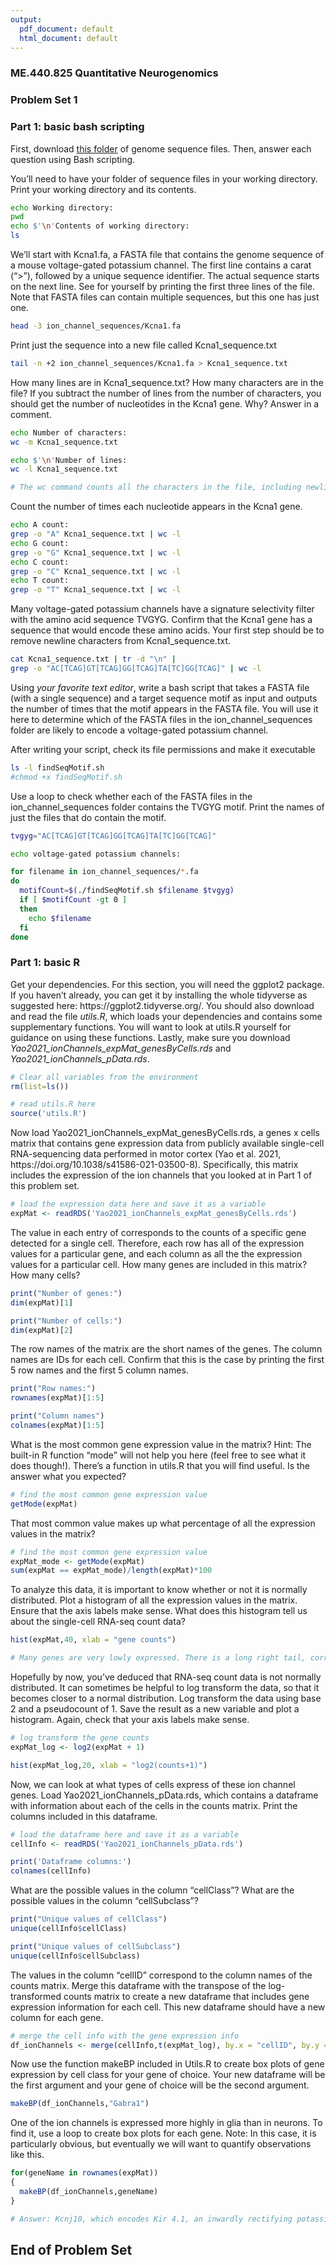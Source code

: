 ```yaml
---
output:
  pdf_document: default
  html_document: default
---
```


### ME.440.825 Quantitative Neurogenomics
### Problem Set 1

### Part 1: basic bash scripting

First, download [this folder](https://github.com/gofflab/Quant_mol_neuro_2022/tree/main/modules/module_1/pset/ion_channel_sequences) of genome sequence files. Then, answer each question using Bash scripting.

You'll need to have your folder of sequence files in your working directory. Print your working directory and its contents.
```bash
echo Working directory:
pwd
echo $'\n'Contents of working directory:
ls
```

We'll start with Kcna1.fa, a FASTA file that contains the genome sequence of a mouse voltage-gated potassium channel. The first line contains a carat (">"), followed by a unique sequence identifier. The actual sequence starts on the next line. See for yourself by printing the first three lines of the file. Note that FASTA files can contain multiple sequences, but this one has just one.
```bash
head -3 ion_channel_sequences/Kcna1.fa
```

Print just the sequence into a new file called Kcna1_sequence.txt
```bash
tail -n +2 ion_channel_sequences/Kcna1.fa > Kcna1_sequence.txt
```

How many lines are in Kcna1_sequence.txt? How many characters are in the file? If you subtract the number of lines from the number of characters, you should get the number of  nucleotides in the Kcna1 gene. Why? Answer in a comment.   
```bash
echo Number of characters:
wc -m Kcna1_sequence.txt

echo $'\n'Number of lines:
wc -l Kcna1_sequence.txt

# The wc command counts all the characters in the file, including newline characters. 
```

Count the number of times each nucleotide appears in the Kcna1 gene.  
```bash
echo A count:
grep -o "A" Kcna1_sequence.txt | wc -l 
echo G count:
grep -o "G" Kcna1_sequence.txt | wc -l
echo C count:
grep -o "C" Kcna1_sequence.txt | wc -l
echo T count:
grep -o "T" Kcna1_sequence.txt | wc -l

```

Many voltage-gated potassium channels have a signature selectivity filter with the amino acid sequence TVGYG. Confirm that the Kcna1 gene has a sequence that would encode these amino acids. Your first step should be to remove newline characters from Kcna1_sequence.txt.
```bash
cat Kcna1_sequence.txt | tr -d "\n" |
grep -o "AC[TCAG]GT[TCAG]GG[TCAG]TA[TC]GG[TCAG]" | wc -l
```

Using *your favorite text editor*, write a bash script that takes a FASTA file (with a single sequence) and a target sequence motif as input and outputs the number of times that the motif appears in the FASTA file. You will use it here to determine which of the FASTA files in the ion_channel_sequences folder are likely to encode a voltage-gated potassium channel. 

After writing your script, check its file permissions and make it executable
```bash
ls -l findSeqMotif.sh
#chmod +x findSeqMotif.sh
```

Use a loop to check whether each of the FASTA files in the ion_channel_sequences folder contains the TVGYG motif. Print the names of just the files that do contain the motif. 
```bash
tvgyg="AC[TCAG]GT[TCAG]GG[TCAG]TA[TC]GG[TCAG]"

echo voltage-gated potassium channels:

for filename in ion_channel_sequences/*.fa
do
  motifCount=$(./findSeqMotif.sh $filename $tvgyg)
  if [ $motifCount -gt 0 ]
  then
    echo $filename
  fi
done
```

### Part 1: basic R

Get your dependencies. For this section, you will need the ggplot2 package. If you haven't already, you can get it by installing the whole tidyverse as suggested here: https://ggplot2.tidyverse.org/. You should also download and read the file *utils.R*, which loads your dependencies and contains some supplementary functions. You will want to look at utils.R yourself for guidance on using these functions. Lastly, make sure you download *Yao2021_ionChannels_expMat_genesByCells.rds* and *Yao2021_ionChannels_pData.rds*. 
```r
# Clear all variables from the environment
rm(list=ls())

# read utils.R here
source('utils.R')
```

Now load Yao2021_ionChannels_expMat_genesByCells.rds, a genes x cells matrix that contains gene expression data from publicly available single-cell RNA-sequencing data performed in motor cortex (Yao et al. 2021, https://doi.org/10.1038/s41586-021-03500-8). Specifically, this matrix includes the expression of the ion channels that you looked at in Part 1 of this problem set.
```r
# load the expression data here and save it as a variable
expMat <- readRDS('Yao2021_ionChannels_expMat_genesByCells.rds')
```

The value in each entry of corresponds to the counts of a specific gene detected for a single cell. Therefore, each row has all of the expression values for a particular gene, and each column as all the the expression values for a particular cell. How many genes are included in this matrix? How many cells? 
```r
print("Number of genes:")
dim(expMat)[1]

print("Number of cells:")
dim(expMat)[2]
```

The row names of the matrix are the short names of the genes. The column names are IDs for each cell. Confirm that this is the case by printing the first 5 row names and the first 5 column names.

```r
print("Row names:")
rownames(expMat)[1:5]

print("Column names")
colnames(expMat)[1:5]
```

What is the most common gene expression value in the matrix? Hint: The built-in R function "mode" will not help you here (feel free to see what it does though!). There's a function in utils.R that you will find useful. Is the answer what you expected?
```r
# find the most common gene expression value
getMode(expMat)
```

That most common value makes up what percentage of all the expression values in the matrix? 
```r
# find the most common gene expression value
expMat_mode <- getMode(expMat)
sum(expMat == expMat_mode)/length(expMat)*100
```

To analyze this data, it is important to know whether or not it is normally distributed. Plot a histogram of all the expression values in the matrix. Ensure that the axis labels make sense. What does this histogram tell us about the single-cell RNA-seq count data?
```r
hist(expMat,40, xlab = "gene counts")

# Many genes are very lowly expressed. There is a long right tail, corresponding to the few genes with high expression values.
```

Hopefully by now, you've deduced that RNA-seq count data is not normally distributed. It can sometimes be helpful to log transform the data, so that it becomes closer to a normal distribution. Log transform the data using base 2 and a pseudocount of 1. Save the result as a new variable and plot a histogram. Again, check that your axis labels make sense. 
```r
# log transform the gene counts
expMat_log <- log2(expMat + 1)

hist(expMat_log,20, xlab = "log2(counts+1)")
```

Now, we can look at what types of cells express of these ion channel genes. Load Yao2021_ionChannels_pData.rds, which contains a dataframe with information about each of the cells in the counts matrix. Print the columns included in this dataframe. 
```r
# load the dataframe here and save it as a variable
cellInfo <- readRDS('Yao2021_ionChannels_pData.rds')

print('Dataframe columns:')
colnames(cellInfo)
```

What are the possible values in the column "cellClass"? What are the possible values in the column "cellSubclass"?
```r
print("Unique values of cellClass")
unique(cellInfo$cellClass)

print("Unique values of cellSubclass")
unique(cellInfo$cellSubclass)
```

The values in the column "cellID" correspond to the column names of the counts matrix. Merge this dataframe with the transpose of the log-transformed counts matrix to create a new dataframe that includes gene expression information for each cell. This new dataframe should have a new column for each gene.
```r
# merge the cell info with the gene expression info
df_ionChannels <- merge(cellInfo,t(expMat_log), by.x = "cellID", by.y = "row.names")
```

Now use the function makeBP included in Utils.R to create box plots of gene expression by cell class for your gene of choice. Your new dataframe will be the first argument and your gene of choice will be the second argument.
```r
makeBP(df_ionChannels,"Gabra1")
```

One of the ion channels is expressed more highly in glia than in neurons. To find it, use a loop to create box plots for each gene. Note: In this case, it is particularly obvious, but eventually we will want to quantify observations like this. 

```r
for(geneName in rownames(expMat))
{
  makeBP(df_ionChannels,geneName)
}

# Answer: Kcnj10, which encodes Kir 4.1, an inwardly rectifying potassium channel thought to mediate potassium buffering by astrocytes.
```

## End of Problem Set

